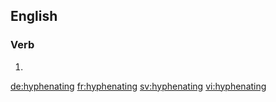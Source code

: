 ==English==

===Verb===
{{head|en}}

# {{present participle of|hyphenate}}

[[de:hyphenating]]
[[fr:hyphenating]]
[[sv:hyphenating]]
[[vi:hyphenating]]